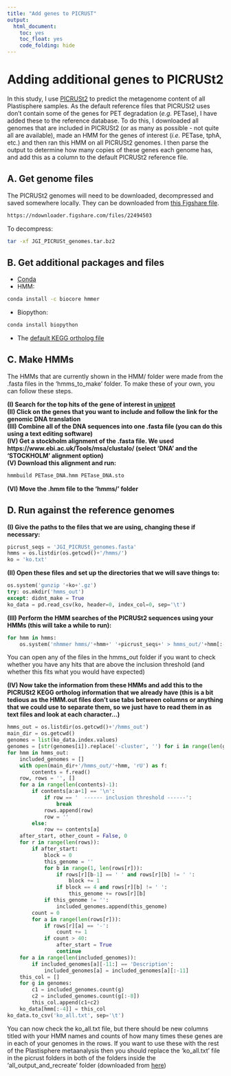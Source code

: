 ```yaml
---
title: "Add genes to PICRUST"
output:
  html_document: 
    toc: yes
    toc_float: yes
    code_folding: hide
---
```


# Adding additional genes to PICRUSt2 {.tabset}

In this study, I use [PICRUSt2](https://github.com/picrust/picrust2/wiki) to predict the metagenome content of all Plastisphere samples. As the default reference files that PICRUSt2 uses don't contain some of the genes for PET degradation (*e.g.* PETase), I have added these to the reference database. To do this, I downloaded all genomes that are included in PICRUSt2 (or as many as possible - not quite all are available), made an  HMM for the genes of interest (*i.e.* PETase, tphA, etc.) and then ran this HMM on all PICRUSt2 genomes. I then parse the output to determine how many copies of these genes each genome has, and add this as a column to the default PICRUSt2 reference file.

## 

## A. Get genome files 

The PICRUSt2 genomes will need to be downloaded, decompressed and saved somewhere locally. They can be downloaded from [this Figshare file](https://doi.org/10.6084/m9.figshare.12233192). 
```bash
https://ndownloader.figshare.com/files/22494503
```

To decompress:
```bash
tar -xf JGI_PICRUSt_genomes.tar.bz2
```

## B. Get additional packages and files

- [Conda](https://docs.conda.io/projects/conda/en/latest/commands/install.html)
- HMM:
```bash
conda install -c biocore hmmer
```
- Biopython:
```bash
conda install biopython
```
- The [default KEGG ortholog file](https://github.com/picrust/picrust2/blob/master/picrust2/default_files/prokaryotic/ko.txt.gz)

## C. Make HMMs

The HMMs that are currently shown in the HMM/ folder were made from the .fasta files in the 'hmms_to_make' folder. To make these of your own, you can follow these steps.

**(I) Search for the top hits of the gene of interest in [uniprot](https://www.uniprot.org/)**<br/>
**(II) Click on the genes that you want to include and follow the link for the genomic DNA translation**<br/>
**(III) Combine all of the DNA sequences into one .fasta file (you can do this using a text editing software)**<br/>
**(IV) Get a stockholm alignment of the .fasta file. We used https://www.ebi.ac.uk/Tools/msa/clustalo/ (select 'DNA' and the 'STOCKHOLM' alignment option)**<br/>
**(V) Download this alignment and run: **
```bash
hmmbuild PETase_DNA.hmm PETase_DNA.sto
```
**(VI) Move the .hmm file to the 'hmms/' folder**

## D. Run against the reference genomes

**(I) Give the paths to the files that we are using, changing these if necessary:**
```python
picrust_seqs = 'JGI_PICRUSt_genomes.fasta'
hmms = os.listdir(os.getcwd()+'/hmms/')
ko = 'ko.txt'
```

**(II) Open these files and set up the directories that we will save things to:**
```python
os.system('gunzip '+ko+'.gz')
try: os.mkdir('hmms_out')
except: didnt_make = True
ko_data = pd.read_csv(ko, header=0, index_col=0, sep='\t')
```

**(III) Perform the HMM searches of the PICRUSt2 sequences using your HMMs (this will take a while to run):**
```python
for hmm in hmms:
    os.system('nhmmer hmms/'+hmm+' '+picrust_seqs+' > hmms_out/'+hmm[:-4]+'.out')
```
You can open any of the files in the hmms_out folder if you want to check whether you have any hits that are above the inclusion threshold (and whether this fits what you would have expected)

**(IV) Now take the information from these HMMs and add this to the PICRUSt2 KEGG ortholog information that we already have (this is a bit tedious as the HMM.out files don't use tabs between columns or anything that we could use to separate them, so we just have to read them in as text files and look at each character...)**
```python
hmms_out = os.listdir(os.getcwd()+'/hmms_out')
main_dir = os.getcwd()
genomes = list(ko_data.index.values)
genomes = [str(genomes[i]).replace('-cluster', '') for i in range(len(genomes))]
for hmm in hmms_out:
    included_genomes = []
    with open(main_dir+'/hmms_out/'+hmm, 'rU') as f:
        contents = f.read()
    row, rows = '', []
    for a in range(len(contents)-1):
        if contents[a:a+1] == '\n':
            if row == '  ------ inclusion threshold ------':
                break
            rows.append(row)
            row = ''
        else:
            row += contents[a]
    after_start, other_count = False, 0
    for r in range(len(rows)):
        if after_start:
            block = 0
            this_genome = ''
            for b in range(1, len(rows[r])):
                if rows[r][b-1] == ' ' and rows[r][b] != ' ':
                    block += 1
                if block == 4 and rows[r][b] != ' ':
                    this_genome += rows[r][b]
            if this_genome != '':
                included_genomes.append(this_genome)
        count = 0
        for a in range(len(rows[r])):
            if rows[r][a] == '-':
                count += 1
            if count > 40:
                after_start = True
                continue
    for a in range(len(included_genomes)):
        if included_genomes[a][-11:] == 'Description':
            included_genomes[a] = included_genomes[a][:-11]
    this_col = []
    for g in genomes:
        c1 = included_genomes.count(g)
        c2 = included_genomes.count(g[:-8])
        this_col.append(c1+c2)
    ko_data[hmm[:-4]] = this_col
ko_data.to_csv('ko_all.txt', sep='\t')
```

You can now check the ko_all.txt file, but there should be new columns titled with your HMM names and counts of how many times these genes are in each of your genomes in the rows. If you want to use these with the rest of the Plastisphere metaanalysis then you should replace the 'ko_all.txt' file in the picrust folders in both of the folders inside the 'all_output_and_recreate' folder (downloaded from [here](https://doi.org/10.6084/m9.figshare.12227303.v3))